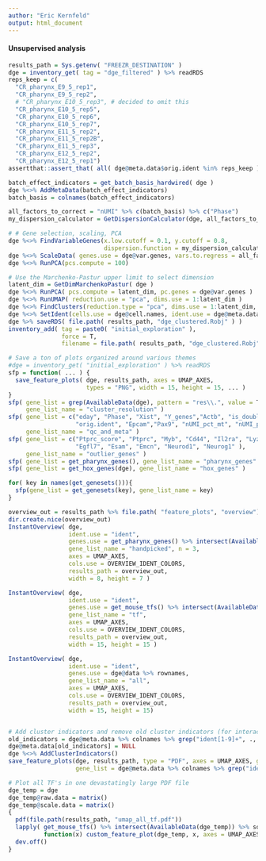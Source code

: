 ```yaml
---
author: "Eric Kernfeld"
output: html_document
---
```



#### Unsupervised analysis

```r
results_path = Sys.getenv( "FREEZR_DESTINATION" )
dge = inventory_get( tag = "dge_filtered" ) %>% readRDS
reps_keep = c(
  "CR_pharynx_E9_5_rep1",
  "CR_pharynx_E9_5_rep2",
  # "CR_pharynx_E10_5_rep3", # decided to omit this
  "CR_pharynx_E10_5_rep5",
  "CR_pharynx_E10_5_rep6",
  "CR_pharynx_E10_5_rep7",
  "CR_pharynx_E11_5_rep2",
  "CR_pharynx_E11_5_rep2B",
  "CR_pharynx_E11_5_rep3",
  "CR_pharynx_E12_5_rep2",
  "CR_pharynx_E12_5_rep1")
assertthat::assert_that( all( dge@meta.data$orig.ident %in% reps_keep ) ) 

batch_effect_indicators = get_batch_basis_hardwired( dge ) 
dge %<>% AddMetaData(batch_effect_indicators)
batch_basis = colnames(batch_effect_indicators)

all_factors_to_correct = "nUMI" %>% c(batch_basis) %>% c("Phase")
my_dispersion_calculator = GetDispersionCalculator(dge, all_factors_to_correct, results_path = results_path) 

# # Gene selection, scaling, PCA
dge %<>% FindVariableGenes(x.low.cutoff = 0.1, y.cutoff = 0.8,
                           dispersion.function = my_dispersion_calculator)
dge %<>% ScaleData( genes.use = dge@var.genes, vars.to.regress = all_factors_to_correct )
dge %<>% RunPCA(pcs.compute = 100)

# Use the Marchenko-Pastur upper limit to select dimension
latent_dim = GetDimMarchenkoPastur( dge )
dge %<>% RunPCA( pcs.compute = latent_dim, pc.genes = dge@var.genes )
dge %<>% RunUMAP( reduction.use = "pca", dims.use = 1:latent_dim )
dge %<>% FindClusters(reduction.type = "pca", dims.use = 1:latent_dim, resolution = 1)
dge %<>% SetIdent(cells.use = dge@cell.names, ident.use = dge@meta.data$res.1)
dge %>% saveRDS( file.path( results_path, "dge_clustered.Robj" ) )
inventory_add( tag = paste0( "initial_exploration" ),
               force = T,
               filename = file.path( results_path, "dge_clustered.Robj" ) )
```

```r
# Save a ton of plots organized around various themes
#dge = inventory_get( "initial_exploration" ) %>% readRDS
sfp = function( ... ) {
  save_feature_plots( dge, results_path, axes = UMAP_AXES,
                      types = "PNG", width = 15, height = 15, ... )
}
sfp( gene_list = grep(AvailableData(dge), pattern = "res\\.", value = T),
     gene_list_name = "cluster_resolution" )
sfp( gene_list = c("eday", "Phase", "Xist", "Y_genes","Actb", "is_doublet",
                   "orig.ident", "Epcam","Pax9", "nUMI_pct_mt", "nUMI_pct_rp"),
     gene_list_name = "qc_and_meta" )
sfp( gene_list = c("Ptprc_score", "Ptprc", "Myb", "Cd44", "Il2ra", "Lyz2", "Fcer1g", "Hbb.bt",
                   "Egfl7", "Esam", "Emcn", "Neurod1", "Neurog1" ),
     gene_list_name = "outlier_genes" )
sfp( gene_list = get_pharynx_genes(), gene_list_name = "pharynx_genes" )
sfp( gene_list = get_hox_genes(dge), gene_list_name = "hox_genes" )

for( key in names(get_genesets())){
  sfp(gene_list = get_genesets(key), gene_list_name = key)
}

overview_out = results_path %>% file.path( "feature_plots", "overview")
dir.create.nice(overview_out)
InstantOverview( dge,
                 ident.use = "ident",
                 genes.use = get_pharynx_genes() %>% intersect(AvailableData(dge)), 
                 gene_list_name = "handpicked", n = 3,
                 axes = UMAP_AXES, 
                 cols.use = OVERVIEW_IDENT_COLORS,
                 results_path = overview_out, 
                 width = 8, height = 7 )

InstantOverview( dge,
                 ident.use = "ident",
                 genes.use = get_mouse_tfs() %>% intersect(AvailableData(dge)), 
                 gene_list_name = "tf", 
                 axes = UMAP_AXES, 
                 cols.use = OVERVIEW_IDENT_COLORS,
                 results_path = overview_out, 
                 width = 15, height = 15 )

InstantOverview( dge,
                 ident.use = "ident",
                 genes.use = dge@data %>% rownames, 
                 gene_list_name = "all", 
                 axes = UMAP_AXES, 
                 cols.use = OVERVIEW_IDENT_COLORS,
                 results_path = overview_out, 
                 width = 15, height = 15)


# Add cluster indicators and remove old cluster indicators (for interactive sessions) 
old_indicators = dge@meta.data %>% colnames %>% grep("ident[1-9]+", ., value = T)
dge@meta.data[old_indicators] = NULL
dge %<>% AddClusterIndicators()
save_feature_plots(dge, results_path, type = "PDF", axes = UMAP_AXES, gene_list_name = "ident_highlights",
                   gene_list = dge@meta.data %>% colnames %>% grep("ident", ., value = T))

# Plot all TF's in one devastatingly large PDF file
dge_temp = dge
dge_temp@raw.data = matrix()
dge_temp@scale.data = matrix()
{
  pdf(file.path(results_path, "umap_all_tf.pdf"))
  lapply( get_mouse_tfs() %>% intersect(AvailableData(dge_temp)) %>% sort,
          function(x) custom_feature_plot(dge_temp, x, axes = UMAP_AXES, mode = "overplot_adjust") %>% print ) 
  dev.off()
}



```



